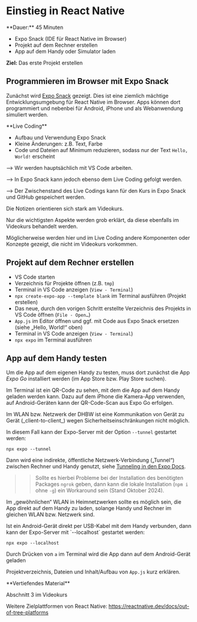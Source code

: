 
# Einstieg in React Native

<Callout>
  **Dauer:** 45 Minuten

  - Expo Snack (IDE für React Native im Browser)
  - Projekt auf dem Rechner erstellen
  - App auf dem Handy oder Simulator laden

  **Ziel:** Das erste Projekt erstellen
</Callout>

## Programmieren im Browser mit Expo Snack

Zunächst wird [Expo Snack](https://snack.expo.dev)
gezeigt. Dies ist eine ziemlich mächtige 
Entwicklungsumgebung für React Native im Browser.
Apps können dort programmiert und nebenbei für
Android, iPhone und als Webanwendung simuliert
werden.

<Callout type="warning" emoji="👨🏻‍💻">
**Live Coding**

- Aufbau und Verwendung Expo Snack 
- Kleine Änderungen: z.B. Text, Farbe
- Code und Dateien auf Minimum reduzieren, sodass nur der Text `Hello, World!` erscheint
</Callout>

<Callout type="info">
&xrarr; Wir werden hauptsächlich mit VS Code arbeiten. 

&xrarr; In Expo Snack kann jedoch ebenso dem Live Coding gefolgt werden. 

&xrarr; Der Zwischenstand des Live Codings kann für den Kurs in Expo Snack und GitHub gespeichert werden.
</Callout>

<Callout type="error">
Die Notizen orientieren sich stark am Videokurs. 

Nur die wichtigsten Aspekte werden grob erklärt, 
da diese ebenfalls im Videokurs behandelt werden.

Möglicherweise werden hier und im Live Coding andere Komponenten 
oder Konzepte gezeigt, die nicht im Videokurs vorkommen.
</Callout>

## Projekt auf dem Rechner erstellen

- VS Code starten
- Verzeichnis für Projekte öffnen (z.B. `tmp`)
- Terminal in VS Code anzeigen (`View - Terminal`)
- `npx create-expo-app --template blank` im Terminal ausführen (Projekt erstellen)
- Das neue, durch den vorigen Schritt erstellte Verzeichnis des Projekts in VS Code öffnen (`File - Open…`)
- `App.js` im Editor öffnen und ggf. mit Code aus Expo Snack ersetzen (siehe „Hello, World!“ oben)
- Terminal in VS Code anzeigen (`View - Terminal`)
- `npx expo` im Terminal ausführen

## App auf dem Handy testen

Um die App auf dem eigenen Handy zu testen, muss dort zunächst die App
_Expo Go_ installiert werden (im App Store bzw. Play Store suchen).

Im Terminal ist ein QR-Code zu sehen, mit dem die App auf dem Handy geladen werden kann. Dazu auf dem iPhone die Kamera-App verwenden, auf Android-Geräten kann der QR-Code-Scan aus Expo Go erfolgen.

<Callout type="warning">
Im WLAN bzw. Netzwerk der DHBW ist eine Kommunikation von Gerät zu Gerät (_client-to-client_) wegen Sicherheitseinschränkungen nicht möglich.

In diesem Fall kann der Expo-Server mit der Option `--tunnel` gestartet werden:

```
npx expo --tunnel
```

Dann wird eine indirekte, öffentliche Netzwerk-Verbindung („Tunnel“) zwischen Rechner und Handy genutzt, siehe [Tunneling in den Expo Docs](https://docs.expo.dev/more/expo-cli/#tunneling).

>> Sollte es hierbei Probleme bei der Installation des benötigten Packages `ngrok` geben, dann kann die lokale Installation (`npm i` ohne `-g`) ein Workaround sein (Stand Oktober 2024).


Im „gewöhnlichen“ WLAN in Heimnetzwerken sollte es möglich sein, die App direkt auf dem Handy zu laden, solange Handy und Rechner im gleichen WLAN bzw. Netzwerk sind. 
</Callout>

<Callout type="warning">
Ist ein Android-Gerät direkt per USB-Kabel mit dem Handy verbunden, dann kann der Expo-Server mit `--localhost` gestartet werden:

```
npx expo --localhost
```

Durch Drücken von `a` im Terminal wird die App dann auf dem Android-Gerät geladen
</Callout>

Projektverzeichnis, Dateien und Inhalt/Aufbau von 
`App.js` kurz erklären.

<Callout>
**Vertiefendes Material**

Abschnitt 3 im Videokurs

Weitere Zielplattformen von React Native:
https://reactnative.dev/docs/out-of-tree-platforms
</Callout>